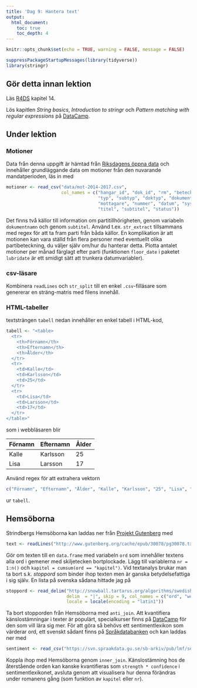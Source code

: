 ```yaml
---
title: 'Dag 9: Hantera text'
output:
  html_document:
    toc: true
    toc_depth: 4    
---
```

```r
knitr::opts_chunk$set(echo = TRUE, warning = FALSE, message = FALSE)
```

```r
suppressPackageStartupMessages(library(tidyverse))
library(stringr)
```

## Gör detta innan lektion

Läs [R4DS](http://r4ds.had.co.nz/) kapitel 14.

Lös kapitlen *String basics*, *Introduction to stringr* och *Pattern matching with regular expressions* på [DataCamp](https://www.datacamp.com/groups/statistisk-databehandling-vt18).


## Under lektion

### Motioner

Data från denna uppgift är hämtad från [Riksdagens öppna data](https://data.riksdagen.se/) och innehåller grundläggande data om motioner från den nuvarande mandatperioden, läs in med
```r
motioner <- read_csv("data/mot-2014-2017.csv", 
                     col_names = c("hangar_id", "dok_id", "rm", "beteckning", 
                                   "typ", "subtyp", "doktyp", "dokumentnamn",  "organ", 
                                   "mottagare", "nummer", "datum", "systemdatum", 
                                   "titel", "subtitel", "status"))
```

Det finns två källor till information om partitillhörigheten, genom variabeln `dokumentnamn` och genom `subtitel`. Använd t.ex. `str_extract` tillsammans med regex för att ta fram parti från båda källor. En komplikation är att motionen kan vara ställd från flera personer med eventuellt olika partibeteckning, du väljer själv om/hur du hanterar detta. Plotta antalet motioner per månad färglagt efter parti (funktionen `floor_date` i paketet `lubridate` är ett smidigt sätt att trunkera datumvariabler).

### csv-läsare

Kombinera `readLines` och `str_split` till en enkel `.csv`-filläsare som genererar en sträng-matris med filens innehåll.


### HTML-tabeller

textsträngen `tabell` nedan innehåller en enkel tabell i HTML-kod,
```r
tabell <- "<table>
  <tr>
    <th>Förnamn</th>
    <th>Efternamn</th> 
    <th>Ålder</th>
  </tr>
  <tr>
    <td>Kalle</td>
    <td>Karlsson</td> 
    <td>25</td>
  </tr>
  <tr>
    <td>Lisa</td>
    <td>Larsson</td> 
    <td>17</td>
  </tr>
</table>"
```

som i webbläsaren blir


| Förnamn       | Efternamn           | Ålder  |
| ------------- |-------------| -----|
| Kalle | Karlsson | 25 |
| Lisa    | Larsson    |  17 |


Använd regex för att extrahera vektorn
```r
c("Förnamn", "Efternamn", "Ålder", "Kalle", "Karlsson", "25", "Lisa", "Larsson", "17") 

```
ur `tabell`.

## Hemsöborna

Strindbergs Hemsöborna kan laddas ner från [Projekt Gutenberg](https://www.gutenberg.org/) med
```r
text <- readLines("http://www.gutenberg.org/cache/epub/30078/pg30078.txt") %>% .[93:5129]
```

Gör om texten till en `data.frame` med variabeln `ord` som innehåller textens alla ord i gemener med skiljetecken bortplockade. Lägg till variablerna `nr = 1:n()` och `kapitel = cumsum(ord == "kapitel")`. Vid textanalys brukar man ta bort s.k. *stoppord* som binder ihop texten men är ganska betydelsefattiga i sig själv. En lista på svenska sådana hittade jag på
```r
stoppord <- read_delim("http://snowball.tartarus.org/algorithms/swedish/stop.txt", 
                       delim  = "|", skip = 9, col_names = c("ord", "word"), 
                       locale = locale(encoding = "latin1"))
```

Ta bort stopporden från Hemsöborna med `anti_join`. Att kvantifiera känslostämningar i texter är populärt, specialkurser finns på [DataCamp](https://www.datacamp.com/courses/q:sentiment) för den som vill lära sig mer. För att göra så behövs ett sentimentlexikon som värderar ord, ett svenskt sådant finns på [Språkdatabanken](https://spraakbanken.gu.se/) och kan laddas ner med
```r
sentiment <- read_csv("https://svn.spraakdata.gu.se/sb-arkiv/pub/lmf/sentimentlex/sentimentlex.csv")
```

Koppla ihop med Hemsöborna genom `inner_join`. Känslostämning hos de återstående orden kan kanske kvantifieras som `strength * confidence` i sentimentlexikonet, avsluta genom att visualisera hur denna förändras under romanens gång (som funktion av `kapitel` eller `nr`).


